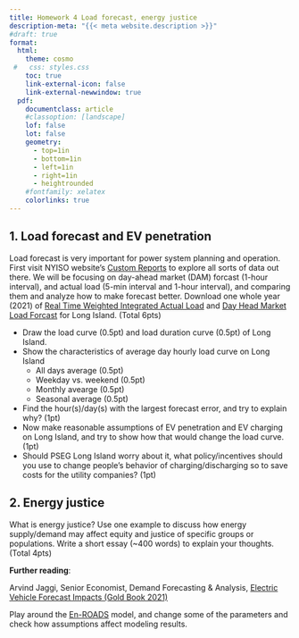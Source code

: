 ```yaml
---
title: Homework 4 Load forecast, energy justice
description-meta: "{{< meta website.description >}}"
#draft: true
format: 
  html: 
    theme: cosmo
 #   css: styles.css
    toc: true
    link-external-icon: false
    link-external-newwindow: true
  pdf: 
    documentclass: article
    #classoption: [landscape]
    lof: false
    lot: false
    geometry:
      - top=1in
      - bottom=1in
      - left=1in
      - right=1in
      - heightrounded
    #fontfamily: xelatex
    colorlinks: true
---
```


## 1. Load forecast and EV penetration

Load forecast is very important for power system planning and operation. First visit NYISO website's [Custom Reports](https://www.nyiso.com/custom-reports) to explore all sorts of data out there. We will be focusing on day-ahead market (DAM) forcast (1-hour interval), and actual load (5-min interval and 1-hour interval), and comparing them and analyze how to make forecast better. Download one whole year (2021) of [Real Time Weighted Integrated Actual Load](data/OASIS_Real_Time_Weighted_Integrated_Actual_Load.csv) and [Day Head Market Load Forcast](data/OASIS_Day_Ahead_Market_ISO_Load_Forecast.csv) for Long Island. (Total 6pts)

- Draw the load curve (0.5pt) and load duration curve (0.5pt) of Long Island.  
- Show the characteristics of average day hourly load curve on Long Island  
  - All days average (0.5pt)  
  - Weekday vs. weekend (0.5pt)  
  - Monthly avearge (0.5pt)  
  - Seasonal average (0.5pt)  
- Find the hour(s)/day(s) with the largest forecast error, and try to explain why? (1pt)  
- Now make reasonable assumptions of EV penetration and EV charging on Long Island, and try to show how that would change the load curve. (1pt)
- Should PSEG Long Island worry about it, what policy/incentives should you use to change people's behavior of charging/discharging so to save costs for the utility companies? (1pt)


## 2. Energy justice

What is energy justice? Use one example to discuss how energy supply/demand may affect equity and justice of specific groups or populations. Write a short essay (~400 words) to explain your thoughts. (Total 4pts)



**Further reading**: 

Arvind Jaggi, Senior Economist, Demand Forecasting & Analysis, [Electric Vehicle Forecast Impacts (Gold Book 2021)](https://www.nyiso.com/documents/20142/19415353/04%202021%20GoldBook%20EVForecast.pdf/bc823f27-cbbd-669f-8d76-e695d59b9bed)

Play around the [En-ROADS](https://en-roads.climateinteractive.org/scenario.html?v=22.10.0&p1=110&p7=100&p10=5&p16=-0.03&p23=-30&p30=-0.07&p35=2&p39=250&p47=5&p50=5&p53=100&p55=100&p57=-10&p59=-100&p63=8.9&p65=100&p67=100) model, and change some of the parameters and check how assumptions affect modeling results. 

